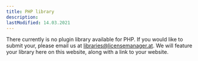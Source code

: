 ```yaml
---
title: PHP library
description:
lastModified: 14.03.2021
---
```


There currently is no plugin library available for PHP. If you would like
to submit your, please email us at libraries@licensemanager.at. We will feature
your library here on this website, along with a link to your website.
